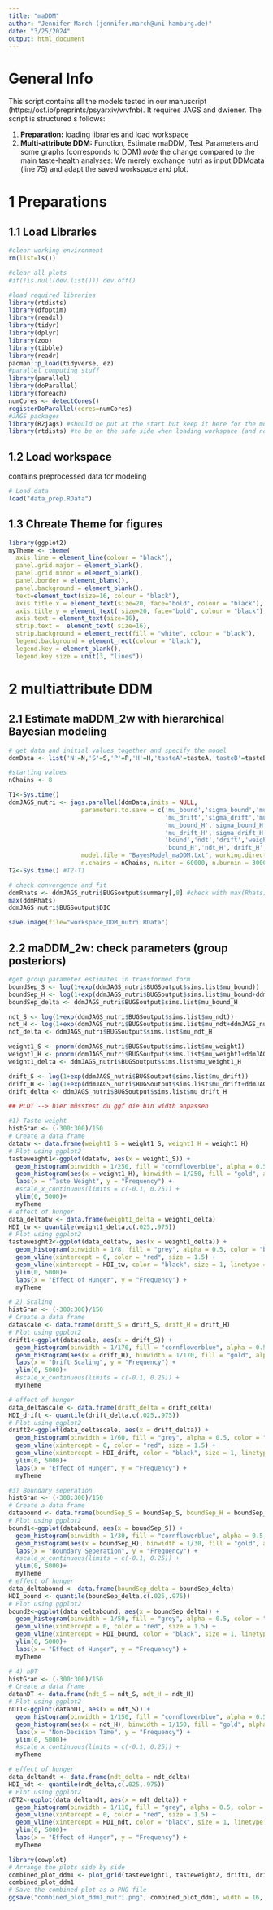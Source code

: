 ```yaml
---
title: "maDDM"
author: "Jennifer March (jennifer.march@uni-hamburg.de)"
date: "3/25/2024"
output: html_document
---
```


# General Info
This script contains all the models tested in our manuscript (https://osf.io/preprints/psyarxiv/wvfnb). It requires JAGS and dwiener. The script is structured s follows:

1. **Preparation:** loading libraries and load workspace
2. **Multi-attribute DDM:** Function, Estimate maDDM, Test Parameters and some graphs (corresponds to DDM)
*note* the change compared to the main taste-health analyses: We merely exchange nutri as input DDMdata (line 75) and adapt the saved workspace and plot.

# 1 Preparations
## 1.1 Load Libraries
```r
#clear working environment
rm(list=ls())

#clear all plots
#if(!is.null(dev.list())) dev.off()

#load required libraries
library(rtdists)
library(dfoptim)
library(readxl)
library(tidyr)
library(dplyr)
library(zoo)
library(tibble)
library(readr)
pacman::p_load(tidyverse, ez)
#parallel computing stuff
library(parallel)
library(doParallel)
library(foreach)
numCores <- detectCores()
registerDoParallel(cores=numCores)
#JAGS packages
library(R2jags) #should be put at the start but keep it here for the moment...
library(rtdists) #to be on the safe side when loading workspace (and not executing the first chunk above)
```

## 1.2 Load workspace 
contains preprocessed data for modeling
```r
# Load data
load("data_prep.RData")
```

## 1.3 Chreate Theme for figures
```r
library(ggplot2)
myTheme <- theme(
  axis.line = element_line(colour = "black"), 
  panel.grid.major = element_blank(), 
  panel.grid.minor = element_blank(),  
  panel.border = element_blank(),   
  panel.background = element_blank(),
  text=element_text(size=16, colour = "black"), 
  axis.title.x = element_text(size=20, face="bold", colour = "black"), 
  axis.title.y = element_text( size=20, face="bold", colour = "black"),
  axis.text = element_text(size=16),
  strip.text =  element_text( size=16),
  strip.background = element_rect(fill = "white", colour = "black"),
  legend.background = element_rect(colour = "black"),
  legend.key = element_blank(),
  legend.key.size = unit(3, "lines"))
```


# 2 multiattribute DDM 
## 2.1 Estimate maDDM_2w with hierarchical Bayesian modeling 
```r
# get data and initial values together and specify the model
ddmData <- list('N'=N,'S'=S,'P'=P,'H'=H,'tasteA'=tasteA,'tasteB'=tasteB,'healthA'=nutriA,'healthB'=nutriB,'RT'=RT)

#starting values
nChains <- 8

T1<-Sys.time()
ddmJAGS_nutri <- jags.parallel(ddmData,inits = NULL,
                    parameters.to.save = c('mu_bound','sigma_bound','mu_ndt','sigma_ndt',
                                           'mu_drift','sigma_drift','mu_weight1','sigma_weight1',
                                           'mu_bound_H','sigma_bound_H','mu_ndt_H','sigma_ndt_H',
                                           'mu_drift_H','sigma_drift_H','mu_weight1_H','sigma_weight1_H',
                                           'bound','ndt','drift','weight1',
                                           'bound_H','ndt_H','drift_H','weight1_H'),
                    model.file = "BayesModel_maDDM.txt", working.directory = 'BayesModels',
                    n.chains = nChains, n.iter = 60000, n.burnin = 30000,n.thin = 12, DIC = TRUE,jags.module = c("glm","dic","wiener"))
T2<-Sys.time() #T2-T1

# check convergence and fit
ddmRhats <- ddmJAGS_nutri$BUGSoutput$summary[,8] #check with max(Rhats), which should ideally be < 1.01 (1.05 would also be okay)
max(ddmRhats)
ddmJAGS_nutri$BUGSoutput$DIC

save.image(file="workspace_DDM_nutri.RData")
```
## 2.2 maDDM_2w: check parameters (group posteriors)
```r
#get group parameter estimates in transformed form 
boundSep_S <- log(1+exp(ddmJAGS_nutri$BUGSoutput$sims.list$mu_bound))
boundSep_H <- log(1+exp(ddmJAGS_nutri$BUGSoutput$sims.list$mu_bound+ddmJAGS_nutri$BUGSoutput$sims.list$mu_bound_H))
boundSep_delta <- ddmJAGS_nutri$BUGSoutput$sims.list$mu_bound_H

ndt_S <- log(1+exp(ddmJAGS_nutri$BUGSoutput$sims.list$mu_ndt))
ndt_H <- log(1+exp(ddmJAGS_nutri$BUGSoutput$sims.list$mu_ndt+ddmJAGS_nutri$BUGSoutput$sims.list$mu_ndt_H))
ndt_delta <- ddmJAGS_nutri$BUGSoutput$sims.list$mu_ndt_H

weight1_S <- pnorm(ddmJAGS_nutri$BUGSoutput$sims.list$mu_weight1)
weight1_H <- pnorm(ddmJAGS_nutri$BUGSoutput$sims.list$mu_weight1+ddmJAGS_nutri$BUGSoutput$sims.list$mu_weight1_H)
weight1_delta <- ddmJAGS_nutri$BUGSoutput$sims.list$mu_weight1_H

drift_S <- log(1+exp(ddmJAGS_nutri$BUGSoutput$sims.list$mu_drift))
drift_H <- log(1+exp(ddmJAGS_nutri$BUGSoutput$sims.list$mu_drift+ddmJAGS_nutri$BUGSoutput$sims.list$mu_drift_H))
drift_delta <- ddmJAGS_nutri$BUGSoutput$sims.list$mu_drift_H

## PLOT --> hier müsstest du ggf die bin width anpassen

#1) Taste weight 
histGran <- (-300:300)/150
# Create a data frame
datatw <- data.frame(weight1_S = weight1_S, weight1_H = weight1_H)
# Plot using ggplot2
tasteweight1<-ggplot(datatw, aes(x = weight1_S)) +
  geom_histogram(binwidth = 1/250, fill = "cornflowerblue", alpha = 0.5, color = "black") +
  geom_histogram(aes(x = weight1_H), binwidth = 1/250, fill = "gold", alpha = 0.5, color = "black") +
  labs(x = "Taste Weight", y = "Frequency") +
  #scale_x_continuous(limits = c(-0.1, 0.25)) +
  ylim(0, 5000)+
  myTheme
# effect of hunger 
data_deltatw <- data.frame(weight1_delta = weight1_delta)
HDI_tw <- quantile(weight1_delta,c(.025,.975))
# Plot using ggplot2
tasteweight2<-ggplot(data_deltatw, aes(x = weight1_delta)) +
  geom_histogram(binwidth = 1/8, fill = "grey", alpha = 0.5, color = "black") +
  geom_vline(xintercept = 0, color = "red", size = 1.5) +
  geom_vline(xintercept = HDI_tw, color = "black", size = 1, linetype = "dashed") +
  ylim(0, 5000)+
  labs(x = "Effect of Hunger", y = "Frequency") +
  myTheme

# 2) Scaling
histGran <- (-300:300)/150
# Create a data frame
datascale <- data.frame(drift_S = drift_S, drift_H = drift_H)
# Plot using ggplot2
drift1<-ggplot(datascale, aes(x = drift_S)) +
  geom_histogram(binwidth = 1/170, fill = "cornflowerblue", alpha = 0.5, color = "black") +
  geom_histogram(aes(x = drift_H), binwidth = 1/170, fill = "gold", alpha = 0.5, color = "black") +
  labs(x = "Drift Scaling", y = "Frequency") +
  ylim(0, 5000)+
  #scale_x_continuous(limits = c(-0.1, 0.25)) +
  myTheme

# effect of hunger 
data_deltascale <- data.frame(drift_delta = drift_delta)
HDI_drift <- quantile(drift_delta,c(.025,.975))
# Plot using ggplot2
drift2<-ggplot(data_deltascale, aes(x = drift_delta)) +
  geom_histogram(binwidth = 1/60, fill = "grey", alpha = 0.5, color = "black") +
  geom_vline(xintercept = 0, color = "red", size = 1.5) +
  geom_vline(xintercept = HDI_drift, color = "black", size = 1, linetype = "dashed") +
  ylim(0, 5000)+
  labs(x = "Effect of Hunger", y = "Frequency") +
  myTheme

#3) Boundary seperation
histGran <- (-300:300)/150
# Create a data frame
databound <- data.frame(boundSep_S = boundSep_S, boundSep_H = boundSep_H)
# Plot using ggplot2
bound1<-ggplot(databound, aes(x = boundSep_S)) +
  geom_histogram(binwidth = 1/30, fill = "cornflowerblue", alpha = 0.5, color = "black") +
  geom_histogram(aes(x = boundSep_H), binwidth = 1/30, fill = "gold", alpha = 0.5, color = "black") +
  labs(x = "Boundary Seperation", y = "Frequency") +
  #scale_x_continuous(limits = c(-0.1, 0.25)) +
  ylim(0, 5000)+
  myTheme
# effect of hunger 
data_deltabound <- data.frame(boundSep_delta = boundSep_delta)
HDI_bound <- quantile(boundSep_delta,c(.025,.975))
# Plot using ggplot2
bound2<-ggplot(data_deltabound, aes(x = boundSep_delta)) +
  geom_histogram(binwidth = 1/50, fill = "grey", alpha = 0.5, color = "black") +
  geom_vline(xintercept = 0, color = "red", size = 1.5) +
  geom_vline(xintercept = HDI_bound, color = "black", size = 1, linetype = "dashed") +
  ylim(0, 5000)+
  labs(x = "Effect of Hunger", y = "Frequency") +
  myTheme

# 4) nDT
histGran <- (-300:300)/150
# Create a data frame
datanDT <- data.frame(ndt_S = ndt_S, ndt_H = ndt_H)
# Plot using ggplot2
nDT1<-ggplot(datanDT, aes(x = ndt_S)) +
  geom_histogram(binwidth = 1/150, fill = "cornflowerblue", alpha = 0.5, color = "black") +
  geom_histogram(aes(x = ndt_H), binwidth = 1/150, fill = "gold", alpha = 0.5, color = "black") +
  labs(x = "Non-Decision Time", y = "Frequency") +
  ylim(0, 5000)+
  #scale_x_continuous(limits = c(-0.1, 0.25)) +
  myTheme

# effect of hunger 
data_deltandt <- data.frame(ndt_delta = ndt_delta)
HDI_ndt <- quantile(ndt_delta,c(.025,.975))
# Plot using ggplot2
nDT2<-ggplot(data_deltandt, aes(x = ndt_delta)) +
  geom_histogram(binwidth = 1/110, fill = "grey", alpha = 0.5, color = "black") +
  geom_vline(xintercept = 0, color = "red", size = 1.5) +
  geom_vline(xintercept = HDI_ndt, color = "black", size = 1, linetype = "dashed") +
  ylim(0, 5000)+
  labs(x = "Effect of Hunger", y = "Frequency") +
  myTheme

library(cowplot)
# Arrange the plots side by side
combined_plot_ddm1 <- plot_grid(tasteweight1, tasteweight2, drift1, drift2, nDT1, nDT2, bound1, bound2, labels = c("a", "", "b", "", "c", "", "d", ""), label_size = 20, ncol = 4, align = "h", column_spacing = unit(c(0, 0, 2, 0), "cm"))
combined_plot_ddm1
# Save the combined plot as a PNG file
ggsave("combined_plot_ddm1_nutri.png", combined_plot_ddm1, width = 16, height = 12)
```
